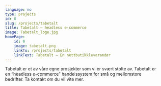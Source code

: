 ```yaml
---
language: no
type: projects
id: 0
slug: /projects/tabetalt
title: Tabetalt – headless e-commerce
image: Tabetalt_logo.jpg
homePage:
    id: 0
    image: tabetalt.png
    linkTo: /projects/tabetalt
    linkText: Tabetalt – En nettbutikkleverandør
---
```


Tabetalt er et av våre egne prosjekter som vi er svært stolte av. Tabetalt 
er en “headless e-commerce” handelssystem for små og mellomstore 
bedrifter. Ta kontakt om du vil vite mer.

<TwoCenteredImages 
    firstSrc='../Tabetalt_web.png' 
    secondSrc='../Admin_panel.png' 
/>